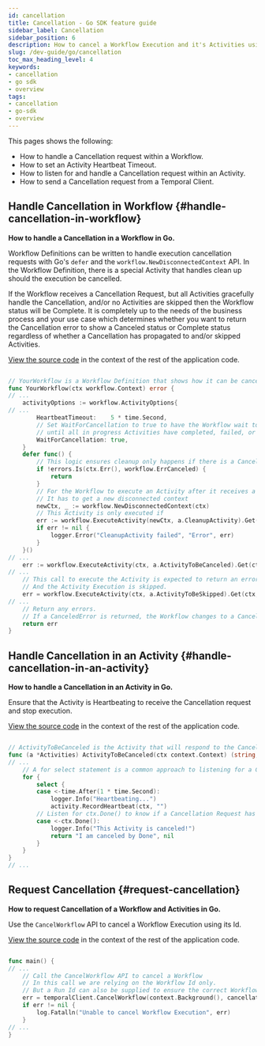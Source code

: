 ```yaml
---
id: cancellation
title: Cancellation - Go SDK feature guide
sidebar_label: Cancellation
sidebar_position: 6
description: How to cancel a Workflow Execution and it's Activities using the Go SDK.
slug: /dev-guide/go/cancellation
toc_max_heading_level: 4
keywords:
- cancellation
- go sdk
- overview
tags:
- cancellation
- go-sdk
- overview
---
```


<!-- THIS FILE IS GENERATED. DO NOT EDIT THIS FILE DIRECTLY -->

This pages shows the following:

- How to handle a Cancellation request within a Workflow.
- How to set an Activity Heartbeat Timeout.
- How to listen for and handle a Cancellation request within an Activity.
- How to send a Cancellation request from a Temporal Client.

## Handle Cancellation in Workflow {#handle-cancellation-in-workflow}

<!-- DO NOT EDIT THIS FILE DIRECTLY.
THIS FILE IS GENERATED from https://github.com/temporalio/documentation/blob/main/sample-apps/go/features/cancellation/workflow.go. -->

**How to handle a Cancellation in a Workflow in Go.**

Workflow Definitions can be written to handle execution cancellation requests with Go's `defer` and the `workflow.NewDisconnectedContext` API.
In the Workflow Definition, there is a special Activity that handles clean up should the execution be cancelled.

If the Workflow receives a Cancellation Request, but all Activities gracefully handle the Cancellation, and/or no Activities are skipped then the Workflow status will be Complete.
It is completely up to the needs of the business process and your use case which determines whether you want to return the Cancellation error to show a Canceled status or Complete status regardless of whether a Cancellation has propagated to and/or skipped Activities.

<div class="copycode-notice-container"><a href="https://github.com/temporalio/documentation/blob/main/sample-apps/go/features/cancellation/workflow.go">View the source code</a> in the context of the rest of the application code.</div>

```go

// YourWorkflow is a Workflow Definition that shows how it can be canceled.
func YourWorkflow(ctx workflow.Context) error {
// ...
	activityOptions := workflow.ActivityOptions{
// ...
		HeartbeatTimeout:    5 * time.Second,
		// Set WaitForCancellation to true to have the Workflow wait to return
		// until all in progress Activities have completed, failed, or accepted the Cancellation.
		WaitForCancellation: true,
	}
	defer func() {
		// This logic ensures cleanup only happens if there is a Cancelation error
		if !errors.Is(ctx.Err(), workflow.ErrCanceled) {
			return
		}
		// For the Workflow to execute an Activity after it receives a Cancellation Request
		// It has to get a new disconnected context
		newCtx, _ := workflow.NewDisconnectedContext(ctx)
		// This Activity is only executed if
		err := workflow.ExecuteActivity(newCtx, a.CleanupActivity).Get(ctx, nil)
		if err != nil {
			logger.Error("CleanupActivity failed", "Error", err)
		}
	}()
// ...
	err := workflow.ExecuteActivity(ctx, a.ActivityToBeCanceled).Get(ctx, &result)
// ...
	// This call to execute the Activity is expected to return an error "canceled".
	// And the Activity Execution is skipped.
	err = workflow.ExecuteActivity(ctx, a.ActivityToBeSkipped).Get(ctx, nil)
// ...
	// Return any errors.
	// If a CanceledError is returned, the Workflow changes to a Canceled state.
	return err
}

```


## Handle Cancellation in an Activity {#handle-cancellation-in-an-activity}

<!-- DO NOT EDIT THIS FILE DIRECTLY.
THIS FILE IS GENERATED from https://github.com/temporalio/documentation/blob/main/sample-apps/go/features/cancellation/activity.go. -->

**How to handle a Cancellation in an Activity in Go.**

Ensure that the Activity is Heartbeating to receive the Cancellation request and stop execution.

<div class="copycode-notice-container"><a href="https://github.com/temporalio/documentation/blob/main/sample-apps/go/features/cancellation/activity.go">View the source code</a> in the context of the rest of the application code.</div>

```go

// ActivityToBeCanceled is the Activity that will respond to the Cancellation Request
func (a *Activities) ActivityToBeCanceled(ctx context.Context) (string, error) {
// ...
	// A for select statement is a common approach to listening for a Cancellation is an Activity
	for {
		select {
		case <-time.After(1 * time.Second):
			logger.Info("Heartbeating...")
			activity.RecordHeartbeat(ctx, "")
		// Listen for ctx.Done() to know if a Cancellation Request has propagated to the Activity.
		case <-ctx.Done():
			logger.Info("This Activity is canceled!")
			return "I am canceled by Done", nil
		}
	}
}
// ...
```


## Request Cancellation {#request-cancellation}

<!-- DO NOT EDIT THIS FILE DIRECTLY.
THIS FILE IS GENERATED from https://github.com/temporalio/documentation/blob/main/sample-apps/go/features/cancellation/cancel/main.go. -->

**How to request Cancellation of a Workflow and Activities in Go.**

Use the `CancelWorkflow` API to cancel a Workflow Execution using its Id.

<div class="copycode-notice-container"><a href="https://github.com/temporalio/documentation/blob/main/sample-apps/go/features/cancellation/cancel/main.go">View the source code</a> in the context of the rest of the application code.</div>

```go

func main() {
// ...
	// Call the CancelWorkflow API to cancel a Workflow
	// In this call we are relying on the Workflow Id only.
	// But a Run Id can also be supplied to ensure the correct Workflow is Canceled.
	err = temporalClient.CancelWorkflow(context.Background(), cancellation.WorkflowId, "")
	if err != nil {
		log.Fatalln("Unable to cancel Workflow Execution", err)
	}
// ...
}

```


